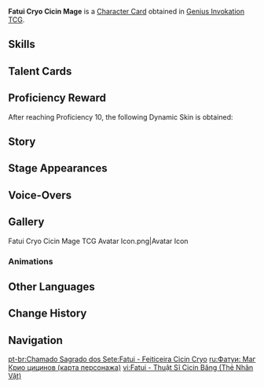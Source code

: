{{About|the [[Character Card]]|the [[Elite Enemy]]|Fatui Cryo Cicin Mage}}
{{Genius Invokation TCG Infobox
|title       = Fatui Cryo Cicin Mage
|id          = 002101
|image       = Fatui Cryo Cicin Mage Character Card.png
|type        = Character Card
|health      = 10
|element     = Cryo
|faction     = Fatui
|weapon      = Other Weapons
|source1     = Achieve victory in [[Genius Invokation TCG/Stage/Baobab/Cryo Cicin Mage's Impromptu Jig|Cryo Cicin Mage's Impromptu Jig]]
|features    = Fatui Cryo Cicin Mage
}}
'''Fatui Cryo Cicin Mage''' is a [[Character Card]] obtained in [[Genius Invokation TCG]].

==Skills==
{{Genius Invokation TCG Skills Table}}

==Talent Cards==
{{Genius Invokation TCG Talent Cards Table}}

==Proficiency Reward==
After reaching Proficiency 10, the following Dynamic Skin is obtained:<br>{{TCG Card|Cicin's Cold Glare|1|golden=1|caption=1}}

==Story==
{{Description|And so long as the Mist Grass yet lingers, the Cryo Cicins will not abandon her.|title="Cicin of the Hollow Mist" Cryo Cicin Mage}}

==Stage Appearances==
{{Genius Invokation TCG Stage Appearances}}

==Voice-Overs==
{{VO/Enemy
|enemy                   = Fatuus Mage Ice (Character Card)
|vo_01_00_title          = Character Select
|vo_01_01_file           = vo gcg monster fatuus mage ice selectonstage 01.ogg
|vo_01_01_tx_en          = ...Come to play?
|vo_01_02_file           = vo gcg monster fatuus mage ice selectonstage 02.ogg
|vo_01_02_tx_en          = Frosty, huh?

|vo_03_00_title          = Misty Summons
|vo_03_01_tx_en          = {{A|vo gcg monster fatuus mage ice elementalart 01.ogg}}
|vo_03_02_file           = vo gcg monster fatuus mage ice elementalart 02.ogg
|vo_03_02_tx_en          = This could hurt!

|vo_04_00_title          = Blizzard, Branch, Blossom
|vo_04_01_file           = vo gcg monster fatuus mage ice elementalburst 01.ogg
|vo_04_01_tx_en          = Getting a little cold~?
|vo_04_02_file           = vo gcg monster fatuus mage ice elementalburst 02.ogg
|vo_04_02_tx_en          = Wanna get a little closer~?

|vo_05_00_title          = Heavy Hit Taken
|vo_05_01_tx_en          = {{A|vo gcg monster fatuus mage ice hitheavy 01.ogg}} {{A|vo gcg monster fatuus mage ice hitheavy 02.ogg}} {{A|vo gcg monster fatuus mage ice hitheavy 03.ogg}}

|vo_06_00_title          = Defeated
|vo_06_01_file           = Vo_gcg_monster_fatuus_mage_ice_die_01.ogg
|vo_06_01_tx_en          = Melting away...
|vo_06_02_file           = Vo_gcg_monster_fatuus_mage_ice_die_02.ogg
|vo_06_02_tx_en          = Alone... Again...
}}

==Gallery==
<gallery>
Fatui Cryo Cicin Mage TCG Avatar Icon.png|Avatar Icon
</gallery>

===Animations===
{{Preview
|size     = 200px
|file1    = Fatui Cryo Cicin Mage Dynamic Skin
|caption  = Dynamic Skin Idle Animation
}}

==Other Languages==
{{Other Languages|Transclude=Fatui Cryo Cicin Mage}}

==Change History==
{{Change History|3.7}}

==Navigation==
{{Genius Invokation TCG Navbox|Character Card Obtainable}}

[[pt-br:Chamado Sagrado dos Sete:Fatui - Feiticeira Cicin Cryo]]
[[ru:Фатуи: Маг Крио цицинов (карта персонажа)]]
[[vi:Fatui - Thuật Sĩ Cicin Băng (Thẻ Nhân Vật)]]